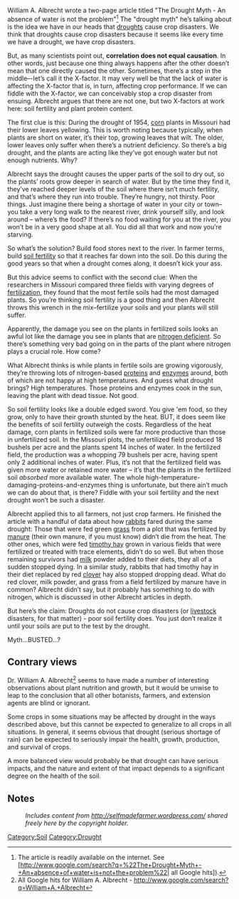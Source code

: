 William A. Albrecht wrote a two-page article titled "The Drought Myth - An absence of water is not the problem"<ref>The article is readily available on the internet. See [http://www.google.com/search?q=%22The+Drought+Myth+-+An+absence+of+water+is+not+the+problem%22| all Google hits]).</ref> The "drought myth" he’s talking about is the idea we have in our heads that [[drought]]s cause crop disasters. We think that droughts cause crop disasters because it seems like every time we have a drought, we have crop disasters.

But, as many scientists point out, '''correlation does not equal causation'''. In other words, just because one thing always happens after the other doesn’t mean that one directly caused the other. Sometimes, there’s a step in the middle–-let’s call it the X-factor. It may very well be that the lack of water is affecting the X-factor that is, in turn, affecting crop performance. If we can fiddle with the X-factor, we can conceivably stop a crop disaster from ensuing. Albrecht argues that there are not one, but two X-factors at work here: soil fertility and plant protein content.

The first clue is this: During the drought of 1954, [[corn]] plants in Missouri had their lower leaves yellowing. This is worth noting because typically, when plants are short on water, it’s their top, growing leaves that wilt. The older, lower leaves only suffer when there’s a nutrient deficiency. So there’s a big drought, and the plants are acting like they’ve got enough water but not enough nutrients. Why?

Albrecht says the drought causes the upper parts of the soil to dry out, so the plants’ roots grow deeper in search of water. But by the time they find it, they’ve reached deeper levels of the soil where there isn’t much fertility, and that’s where they run into trouble. They’re hungry, not thirsty. Poor things. Just imagine there being a shortage of water in your city or town–you take a very long walk to the nearest river, drink yourself silly, and look around – where’s the food? If there’s no food waiting for you at the river, you won’t be in a very good shape at all. You did all that work and now you’re starving.

So what’s the solution? Build food stores next to the river. In farmer terms, build [[soil fertility]] so that it reaches far down into the soil. Do this during the good years so that when a drought comes along, it doesn’t kick your ass.

But this advice seems to conflict with the second clue: When the researchers in Missouri compared three fields with varying degrees of [[fertilizer|fertilization]], they found that the most fertile soils had the most damaged plants. So you’re thinking soil fertility is a good thing and then Albrecht throws this wrench in the mix–fertilize your soils and your plants will still suffer.

Apparently, the damage you see on the plants in fertilized soils looks an awful lot like the damage you see in plants that are [[nitrogen deficiency|nitrogen deficient]]. So there’s something very bad going on in the parts of the plant where nitrogen plays a crucial role. How come?

What Albrecht thinks is while plants in fertile soils are growing vigorously, they’re throwing lots of nitrogen-based [[protein]]s and [[enzyme]]s around, both of which are not happy at high temperatures. And guess what drought brings? High temperatures. Those proteins and enzymes cook in the sun, leaving the plant with dead tissue. Not good.

So soil fertility looks like a double edged sword. You give 'em food, so they grow, only to have their growth stunted by the heat. BUT, it does seem like the benefits of soil fertility outweigh the costs. Regardless of the heat damage, corn plants in fertilized soils were far more productive than those in unfertilized soil. In the Missouri plots, the unfertilized field produced 18 bushels per acre and the plants spent 14 inches of water. In the fertilized field, the production was a whopping 79 bushels per acre, having spent only 2 additional inches of water. Plus, it’s not that the fertilized field was given more water or retained more water – it’s that the plants in the fertilized soil ''absorbed'' more available water. The whole high-temperature-damaging-proteins-and-enzymes thing is unfortunate, but there ain’t much we can do about that, is there? Fiddle with your soil fertility and the next drought won’t be such a disaster.

Albrecht applied this to all farmers, not just crop farmers. He finished the article with a handful of data about how [[rabbit]]s fared during the same drought: Those that were fed green [[grass]] from a plot that was fertilized by [[manure]] (their own manure, if you must know) didn’t die from the heat. The other ones, which were fed [[timothy hay]] grown in various fields that were fertilized or treated with trace elements, didn’t do so well. But when those remaining survivors had [[milk]] powder added to their diets, they all of a sudden stopped dying. In a similar study, rabbits that had timothy hay in their diet replaced by red [[clover]] hay also stopped dropping dead. What do red clover, milk powder, and grass from a field fertilized by manure have in common? Albrecht didn’t say, but it probably has something to do with nitrogen, which is discussed in other Albrecht articles in depth.

But here’s the claim: Droughts do not cause crop disasters (or [[livestock]] disasters, for that matter) - poor soil fertility does. You just don’t realize it until your soils are put to the test by the drought. 

Myth...BUSTED...?

== Contrary views ==

Dr. William A. Albrecht<ref>All Google hits for William A. Albrecht - http://www.google.com/search?q=William+A.+Albrecht</ref> seems to have made a number of interesting observations about plant nutrition and growth, but it would be unwise to leap to the conclusion that all other botanists, farmers, and extension agents{{w|Agricultural extension}} are blind or ignorant. 

Some crops in some situations may be affected by drought in the ways described above, but this cannot be expected to generalize to all crops in all situations. In general, it seems obvious that drought (serious shortage of rain) can be expected to seriously impair the health, growth, production, and survival of crops. 

A more balanced view would probably be that drought can have serious impacts, and the nature and extent of that impact depends to a significant degree on the health of the soil.


== Notes ==
<small><references/></small>

:''Includes content from http://selfmadefarmer.wordpress.com/ shared freely here by the copyright holder.''

[[Category:Soil]]
[[Category:Drought]]